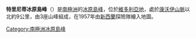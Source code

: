 {{coord|76|26|S|160|38|E|display=title}}

'''特里尼蒂冰原島峰'''（{{lang-en|Trinity Nunatak}}）是[[南極洲|南極洲]]的[[冰原島峰|冰原島峰]]，位於[[維多利亞地|維多利亞地]]，處於[[康沃伊山脈|康沃伊山脈]]以北約9公里，由3座山峰組成，在1957年由[[新西蘭|新西蘭]]探險隊繪入地圖。

{{DEFAULTSORT:Trinity Nunatak}}
[[Category:南極洲冰原島峰|Category:南極洲冰原島峰]]


{{ScottCoast-geo-stub}}